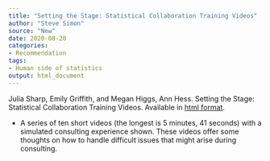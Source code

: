 ```yaml
---
title: "Setting the Stage: Statistical Collaboration Training Videos"
author: "Steve Simon"
source: "New"
date: 2020-08-20
categories:
- Recommendation
tags:
- Human side of statistics
output: html_document
---
```


Julia Sharp, Emily Griffith, and Megan Higgs, Ann Hess. Setting the Stage: Statistical Collaboration Training Videos. Available in [html format](https://sites.google.com/view/juliasharp/other-resources/statistical-collaboration-videos).

<!---More--->

+ A series of ten short videos (the longest is 5 minutes, 41 seconds) with a simulated consulting experience shown. These videos offer some thoughts on how to handle difficult issues that might arise during consulting.
